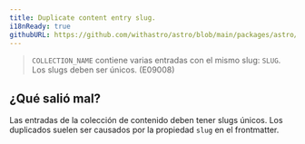 ```yaml
---
title: Duplicate content entry slug.
i18nReady: true
githubURL: https://github.com/withastro/astro/blob/main/packages/astro/src/core/errors/errors-data.ts
---
```


> `COLLECTION_NAME` contiene varias entradas con el mismo slug: `SLUG`. Los slugs deben ser únicos. (E09008)

## ¿Qué salió mal?
Las entradas de la colección de contenido deben tener slugs únicos. Los duplicados suelen ser causados por la propiedad `slug` en el frontmatter.